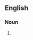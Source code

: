 {{also|phénotypes}}

==English==

===Noun===
{{head|en|noun form}}

# {{plural of|phenotype|lang=en}}